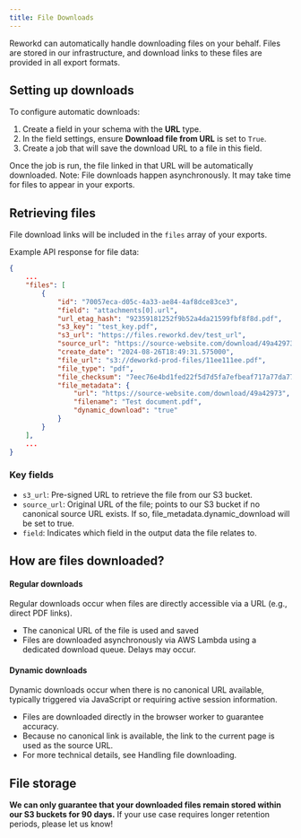 ---
title: File Downloads
---

Reworkd can automatically handle downloading files on your behalf. Files are stored in our infrastructure, and download links to these files are provided in all export formats.

## Setting up downloads

To configure automatic downloads:

1. Create a field in your schema with the **URL** type.
2. In the field settings, ensure **Download file from URL** is set to `True`.
3. Create a job that will save the download URL to a file in this field.

Once the job is run, the file linked in that URL will be automatically downloaded.
<Warning>
    Note: File downloads happen asynchronously. It may take time for files to appear in your exports.
</Warning>

## Retrieving files

File download links will be included in the `files` array of your exports.

Example API response for file data:
```json
{
    ...
    "files": [
        {
            "id": "70057eca-d05c-4a33-ae84-4af8dce83ce3",
            "field": "attachments[0].url",
            "url_etag_hash": "92359181252f9b52a4da21599fbf8f8d.pdf",
            "s3_key": "test_key.pdf",
            "s3_url": "https://files.reworkd.dev/test_url",
            "source_url": "https://source-website.com/download/49a42973",
            "create_date": "2024-08-26T18:49:31.575000",
            "file_url": "s3://deworkd-prod-files/11ee111ee.pdf",
            "file_type": "pdf",
            "file_checksum": "7eec76e4bd1fed22f5d7d5fa7efbeaf717a77da771bb5c61e09b0d7ae46bbd",
            "file_metadata": {
                "url": "https://source-website.com/download/49a42973",
                "filename": "Test document.pdf",
                "dynamic_download": "true"
            }
        }
    ],
    ...
}
```

### Key fields

- `s3_url`: Pre-signed URL to retrieve the file from our S3 bucket.
- `source_url`: Original URL of the file; points to our S3 bucket if no canonical source URL exists. If so, file_metadata.dynamic_download will be set to true.
- `field`: Indicates which field in the output data the file relates to.


## How are files downloaded?
#### Regular downloads
Regular downloads occur when files are directly accessible via a URL (e.g., direct PDF links).
- The canonical URL of the file is used and saved
- Files are downloaded asynchronously via AWS Lambda using a dedicated download queue. Delays may occur.

#### Dynamic downloads
Dynamic downloads occur when there is no canonical URL available, typically triggered via JavaScript or requiring active session information.
- Files are downloaded directly in the browser worker to guarantee accuracy.
- Because no canonical link is available, the link to the current page is used as the source URL.
- For more technical details, see Handling file downloading.

## File storage
**We can only guarantee that your downloaded files remain stored within our S3 buckets for 90 days.**
If your use case requires longer retention periods, please let us know!
